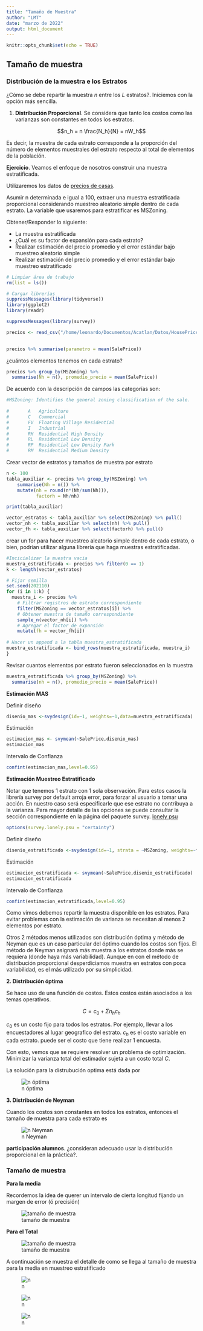 ```yaml
---
title: "Tamaño de Muestra"
author: "LMT"
date: "marzo de 2022"
output: html_document
---
```


```r
knitr::opts_chunk$set(echo = TRUE)
```

## Tamaño de muestra


### Distribución de la muestra e los Estratos

¿Cómo se debe repartir la muestra $n$ entre los $L$ estratos?. Iniciemos con la opción más sencilla.

1. **Distribución Proporcional**. Se considera que tanto los costos como las varianzas son constantes en todos los estratos.

$$n_h = n \frac{N_h}{N} = nW_h$$

Es decir, la muestra de cada estrato corresponde a la proporción del número de elementos muestrales del estrato respecto al total de elementos de la población.


**Ejercicio**.  Veamos el enfoque de nosotros construir una muestra estratificada. 


Utilizaremos los datos de [precios de casas](https://www.kaggle.com/c/house-prices-advanced-regression-techniques).

Asumir n determinada e igual a 100, extraer una muestra estratificada proporcional considerando muestreo aleatorio simple dentro de cada estrato. La variable que usaremos para estratificar es MSZoning.

Obtener/Responder lo siguiente:

* La muestra estratificada
* ¿Cuál es su factor de expansión para cada estrato?
* Realizar estimación del precio promedio y el error estándar bajo muestreo aleatorio simple
* Realizar estimación del precio promedio y el error estándar bajo muestreo estratificado



```r
# Limpiar área de trabajo
rm(list = ls())
```


```r
# Cargar librerías
suppressMessages(library(tidyverse))
library(ggplot2)
library(readr)

suppressMessages(library(survey))
```



```r
precios <- read_csv("/home/leonardo/Documentos/Acatlan/Datos/HousePrices/HousePrices.csv")
          
```

```r
precios %>% summarise(parametro = mean(SalePrice))
```


¿cuántos elementos tenemos en cada estrato?

```r
precios %>% group_by(MSZoning) %>% 
  summarise(Nh = n(), promedio_precio = mean(SalePrice))
```
De acuerdo con la descripción de campos las categorías son:

```r
#MSZoning: Identifies the general zoning classification of the sale.
		
#       A	Agriculture
#       C	Commercial
#       FV	Floating Village Residential
#       I	Industrial
#       RH	Residential High Density
#       RL	Residential Low Density
#       RP	Residential Low Density Park 
#       RM	Residential Medium Density
```


Crear vector de estratos y tamaños de muestra por estrato
```r
n <- 100
tabla_auxiliar <- precios %>% group_by(MSZoning) %>% 
    summarise(Nh = n()) %>% 
    mutate(nh = round(n*(Nh/sum(Nh))),
           factorh = Nh/nh)

print(tabla_auxiliar)

vector_estratos <- tabla_auxiliar %>% select(MSZoning) %>% pull()
vector_nh <- tabla_auxiliar %>% select(nh) %>% pull()
vector_fh <- tabla_auxiliar %>% select(factorh) %>% pull()
```


crear un for para hacer muestreo aleatorio simple dentro de cada estrato, o bien, podrían utilizar alguna librería que haga muestras estratificadas.

```r
#Incicializar la muestra vacia
muestra_estratificada <- precios %>% filter(0 == 1)
k <- length(vector_estratos)

# Fijar semilla
set.seed(202110)
for (i in 1:k) {
  muestra_i <- precios %>% 
    # Filtrar registros de estrato correspondiente
    filter(MSZoning == vector_estratos[i]) %>% 
    # Obtener muestra de tamaño correspondiente
    sample_n(vector_nh[i]) %>% 
    # Agregar el factor de expansión
    mutate(fh = vector_fh[i])
  
# Hacer un append a la tabla muestra_estratificada
muestra_estratificada <- bind_rows(muestra_estratificada, muestra_i)
}

```


Revisar cuantos elementos por estrato fueron seleccionados en la muestra

```r
muestra_estratificada %>% group_by(MSZoning) %>% 
  summarise(nh = n(), promedio_precio = mean(SalePrice))
```

**Estimación MAS**


Definir diseño
```r
disenio_mas <-svydesign(id=~1, weights=~1,data=muestra_estratificada)
```

Estimación
```r
estimacion_mas <- svymean(~SalePrice,disenio_mas)
estimacion_mas
```

Intervalo de Confianza
```r
confint(estimacion_mas,level=0.95)
```


**Estimación Muestreo Estratificado**

Notar que tenemos 1 estrato con 1 sola observación. Para estos casos la librería survey por default arroja error, para forzar al usuario a tomar una acción. En nuestro caso será especificarle que ese estrato no contribuya a la varianza. Para mayor detalle de las opciones se puede consultar la sección correspondiente en la página del paquete survey. [lonely psu](http://r-survey.r-forge.r-project.org/survey/exmample-lonely.html)

```r
options(survey.lonely.psu = "certainty")
```


Definir diseño
```r
disenio_estratificado <-svydesign(id=~1, strata = ~MSZoning, weights=~fh,data=muestra_estratificada)
```

Estimación
```r
estimacion_estratificada <- svymean(~SalePrice,disenio_estratificado)
estimacion_estratificada
```

Intervalo de Confianza
```r
confint(estimacion_estratificada,level=0.95)
```




Como vimos debemos repartir la muestra disponible en los estratos. Para evitar problemas con la estimación de varianza se necesitan al menos 2 elementos por estrato.

Otros 2 métodos menos utilizados son distribución óptima y método de Neyman que es un caso particular del óptimo cuando los costos son fijos. El método de Neyman asignará más muestra a los estratos donde más se requiera (donde haya más variabilidad). Aunque en con el método de distribución proporcional desperdiciamos muestra en estratos con poca variabilidad, es el más utilizado por su simplicidad.

**2. Distribución óptima**

Se hace uso de una función de costos. Estos costos están asociados a los temas operativos.

$$C = c_0 + \Sigma n_h c_h$$

$c_0$ es un costo fijo para todos los estratos. Por ejemplo, llevar a los encuestadores al lugar geografico del estrato.
$c_h$ es el costo variable en cada estrato. puede ser el costo que tiene realizar 1 encuesta.

Con esto, vemos que se requiere resolver un problema de optimización. Minimizar la varianza total del estimador sujeta a un costo total $C$.

La solución para la distrubución optima está dada por


![n óptima](/home/leonardo/Documentos/Acatlan/muestreo_2022/imágenes/n_dist_optima.png)

**3. Distribución de Neyman**

Cuando los costos son constantes en todos los estratos, entonces el tamaño de muestra para cada estrato es


![n Neyman](/home/leonardo/Documentos/Acatlan/muestreo_2022/imágenes/n_dist_neyman.png)

**participación alumnos**. ¿consideran adecuado usar la distribución proporcional en la práctica?. 



### Tamaño de muestra

**Para la media**

Recordemos la idea de querer un intervalo de cierta longitud fijando un margen de error (ó precisión)


![tamaño de muestra](/home/leonardo/Documentos/Acatlan/muestreo_2022/imágenes/n_m_est1.png)


**Para el Total**

![tamaño de muestra](/home/leonardo/Documentos/Acatlan/muestreo_2022/imágenes/n_m_est2.png)


A continuación se muestra el detalle de como se llega al tamaño de muestra para la media en muestreo estratificado


![n](/home/leonardo/Documentos/Acatlan/muestreo_2022/imágenes/dem_tam_n1.png)

![n](/home/leonardo/Documentos/Acatlan/muestreo_2022/imágenes/dem_tam_n2.png)

![n](/home/leonardo/Documentos/Acatlan/muestreo_2022/imágenes/dem_tam_n3.png)